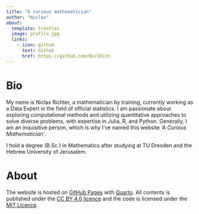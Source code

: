 ```yaml
---
title: "A curious mathematician"
author: "Niclas"
about:
  template: trestles
  image: profile.jpg
  links:
    - icon: github
      text: Github
      href: https://github.com/NiclRich
---
```

# Bio
My name is Niclas Richter, a mathematician by training, currently working as a Data Expert in the field of official statistics. I am passionate about exploring computational methods and utilizing quantitative approaches to solve diverse problems, with expertise in Julia, R, and Python. Generally, I am an inquisitive person, which is why I've named this website *'A Curious Mathematician'*.

I hold a degree (B.Sc.) in Mathematics after studying at TU Dresden and the Hebrew University of Jerusalem.

# About 
The website is hosted on [GitHub Pages](https://pages.github.com/) with
[Quarto](https://quarto.org/). All contents is published under the [CC BY 4.0 licence](https://creativecommons.org/licenses/by/4.0/legalcode) and the code is licensed under the [MIT Licence](https://opensource.org/license/mit/).
